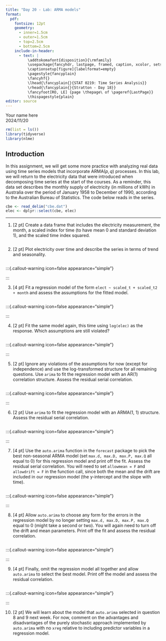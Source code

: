 ```yaml
---
title: "Day 20 - Lab: ARMA models"
format:
  pdf:
    fontsize: 12pt
    geometry:
      - inner=1.5cm
      - outer=1.5cm
      - top=2.5cm
      - bottom=2.5cm
    include-in-header:
      - text: |
          \addtokomafont{disposition}{\rmfamily}
          \usepackage{fancyhdr, lastpage, framed, caption, xcolor, setspace}
          \captionsetup[figure]{labelformat=empty}
          \pagestyle{fancyplain}
          \fancyhf{}
          \lhead{\fancyplain{}{STAT 0219: Time Series Analysis}}
          \rhead{\fancyplain{}{Stratton - Day 18}}
          \fancyfoot[RO, LE] {page \thepage\ of \pageref{LastPage}}
          \thispagestyle{plain}
editor: source
---
```

\vspace{-3in}
\textbf{Name:} Your name here  
\textbf{Due:} 2024/11/20  
\vspace{1.5in}


```r
rm(list = ls())
library(tidyverse)
library(nlme)
```

## Introduction

In this assignment, we will get some more practice with analyzing real data using time series models that incorporate ARMA($p, q$) processes. In this lab, we will return to the electricity data that were introduced when decomposing time series at the start of the courses. As a reminder, this data set describes the monthly supply of electricity (in millions of kWh) in Australia over the period of January 1958 to December of 1990, according to the Australian Bureau of Statistics. The code below reads in the series.

```r
cbe <- read_delim("cbe.dat")
elec <- dplyr::select(cbe, elec)
```

***

\newpage

1. [2 pt] Create a data frame that includes the electricity measurement, the month, a scaled index for time (to have mean 0 and standard deviation 1), and the scaled time index squared.

```r

```

2. [2 pt] Plot electricity over time and describe the series in terms of trend and seasonality. 

```r

```

   :::{.callout-warning icon=false appearance="simple"}

   :::

3. [4 pt] Fit a regression model of the form `elect ~ scaled_t + scaled_t2 + month` and assess the assumptions for the fitted model. 

```r

```

   :::{.callout-warning icon=false appearance="simple"}

   :::

4. [2 pt] Fit the same model again, this time using `log(elec)` as the response. Which assumptions are still violated?

```r

```

   :::{.callout-warning icon=false appearance="simple"}

   :::

5. [2 pt] Ignore any violations of the assumptions for now (except for independence) and use the log-transformed structure for all remaining questions. Use `arima` to fit the regression model with an AR(1) correlation structure. Assess the residual serial correlation. 

```r

```

   :::{.callout-warning icon=false appearance="simple"}
 
   :::

6. [2 pt] Use `arima` to fit the regression model with an ARMA(1, 1) structure. Assess the residual serial correlation. 

```r

```

   :::{.callout-warning icon=false appearance="simple"}

   :::

7. [4 pt] Use the `auto.arima` function in the `forecast` package to pick the best non-seasonal ARMA model (set `max.d, max.D, max.P, max.Q` all equal to 0) for this regression model and print off the fit. Assess the residual serial correlation. You will need to set `allowmean = F` and `allowdrift = F` in the function call, since both the mean and the drift are included in our regression model (the y-intercept and the slope with time).

```r

```

   :::{.callout-warning icon=false appearance="simple"}

   :::
   
8. [4 pt] Allow `auto.arima` to choose any form for the errors in the regression model by no longer setting `max.d, max.D, max.P, max.Q` equal to 0 (might take a second or two). You will again need to turn off the drift and mean parameters. Print off the fit and assess the residual correlation. 

```r

```
   
   :::{.callout-warning icon=false appearance="simple"}

   :::
   
9. [4 pt] Finally, omit the regression model all together and allow `auto.arima` to select the best model. Print off the model and assess the residual correlation.  

```r

```

   :::{.callout-warning icon=false appearance="simple"}

   :::
   
10. [2 pt] We will learn about the model that `auto.arima` selected in question 8 and 9 next week. For now, comment on the advantages and disadvantages of the purely stochastic approach implemented by `auto.arima` with no `xreg` relative to including predictor variables in a regression model. 

    :::{.callout-warning icon=false appearance="simple"}

    :::
